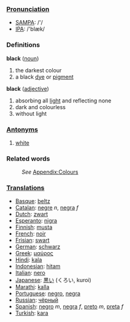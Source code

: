 ===[[Pronunciation]]===
*[[w:SAMPA|SAMPA]]: /'/
*[[w:IPA|IPA]]: /'blæk/

===Definitions===
;'''black''' ([[noun]])
#the darkest colour
#a black [[dye]] or [[pigment]]
;'''black''' ([[adjective]])
#absorbing all [[light]] and reflecting none
#dark and colourless
#without light
===[[Antonym]]s===
#[[white]]
===Related words===
:''See'' [[Wiktionary_Appendix:Colours|Appendix:Colours]]

===[[Translation]]s===

* [[Basque]]: [[beltz]]
* [[Catalan]]: [[negre]] ''n'', [[negra]] ''f''
* [[Dutch]]: [[zwart]]
* [[Esperanto]]: [[nigra]]
* [[Finnish]]: [[musta]]
* [[French]]: [[noir]]
* [[Frisian]]: [[swart]]
* [[German]]: [[schwarz]]
* [[Greek]]: [[μαύρος]]
* [[Hindi]]: [[kala]]
* [[Indonesian]]: [[hitam]]
* [[Italian]]: [[nero]]
* [[Japanese]]: [[黒い]] (くろい, kuroi)
* [[Marathi]]: [[kalla]]
* [[Portuguese]]: [[negro]], [[negra]]
* [[Russian]]: [[чёрный]]
* [[Spanish]]: [[negro]] ''m'', [[negra]] ''f'', [[preto]] ''m'', [[preta]] ''f''
* [[Turkish]]: [[kara]]